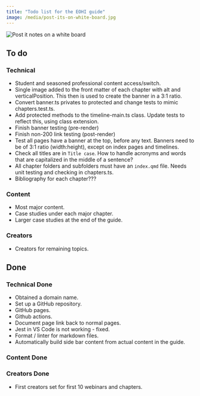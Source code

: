 ```yaml
---
title: "Todo list for the EOHI guide"
image: /media/post-its-on-white-board.jpg
---
```


![](/media/post-its-on-white-board.jpg){alt="Post it notes on a white board" crop="3:1 50%"}

## To do

### Technical

- Student and seasoned professional content access/switch.
- Single image added to the front matter of each chapter with alt and verticalPosition. This then is used to create the banner in a 3:1 ratio.
- Convert banner.ts privates to protected and change tests to mimic chapters.test.ts.
- Add protected methods to the timeline-main.ts class. Update tests to reflect this, using class extension.
- Finish banner testing (pre-render)
- Finish non-200 link testing (post-render)
- Test all pages have a banner at the top, before any text. Banners need to be of 3:1 ratio (width:height), except on index pages and timelines.
- Check all titles are in `Title case`. How to handle acronyms and words that are capitalized in the middle of a sentence?
- All chapter folders and subfolders must have an `index.qmd` file. Needs unit testing and checking in chapters.ts.
- Bibliography for each chapter???

### Content

- Most major content.
- Case studies under each major chapter.
- Larger case studies at the end of the guide.

### Creators

- Creators for remaining topics.

## Done

### Technical Done

- Obtained a domain name.
- Set up a GitHub repository.
- GitHub pages.
- Github actions.
- Document page link back to normal pages.
- Jest in VS Code is not working - fixed.
- Format / linter for markdown files.
- Automatically build side bar content from actual content in the guide.

### Content Done

### Creators Done

- First creators set for first 10 webinars and chapters.
